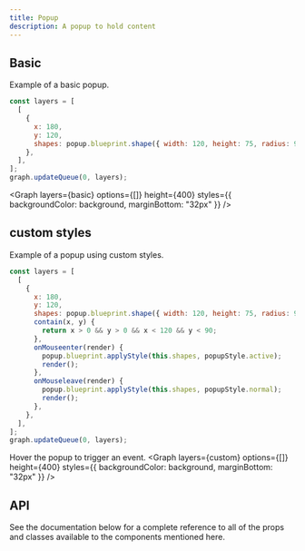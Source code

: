 ```yaml
---
title: Popup
description: A popup to hold content
---
```


## Basic

Example of a basic popup.

```js
const layers = [
  [
    {
      x: 180,
      y: 120,
      shapes: popup.blueprint.shape({ width: 120, height: 75, radius: 9, triangleWidth: 18, triangleHeight: 10 }, popupStyle.normal),
    },
  ],
];
graph.updateQueue(0, layers);
```

<Graph layers={basic} options={[]} height={400} styles={{ backgroundColor: background, marginBottom: "32px" }} />

## custom styles

Example of a popup using custom styles.

```js
const layers = [
  [
    {
      x: 180,
      y: 120,
      shapes: popup.blueprint.shape({ width: 120, height: 75, radius: 9, triangleWidth: 18, triangleHeight: 10 }, popupStyle.normal),
      contain(x, y) {
        return x > 0 && y > 0 && x < 120 && y < 90;
      },
      onMouseenter(render) {
        popup.blueprint.applyStyle(this.shapes, popupStyle.active);
        render();
      },
      onMouseleave(render) {
        popup.blueprint.applyStyle(this.shapes, popupStyle.normal);
        render();
      },
    },
  ],
];
graph.updateQueue(0, layers);
```

Hover the popup to trigger an event.
<Graph layers={custom} options={[]} height={400} styles={{ backgroundColor: background, marginBottom: "32px" }} />

## API

See the documentation below for a complete reference to all of the props and classes available to the components mentioned here.
